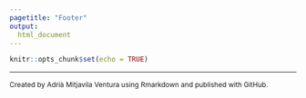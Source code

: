 ```yaml
---
pagetitle: "Footer"
output: 
  html_document
---
```


```r
knitr::opts_chunk$set(echo = TRUE)
```

***

<p style="font-size:12px">Created by Adrià Mitjavila Ventura using Rmarkdown and published with GitHub.</p>